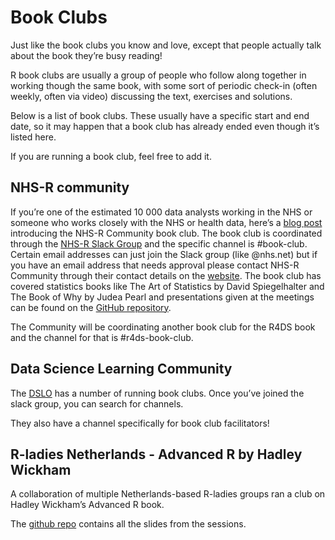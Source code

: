 # Book Clubs

Just like the book clubs you know and love, except that people actually talk about the book they're busy reading!

R book clubs are usually a group of people who follow along together in working though the same book, with some sort of periodic check-in (often weekly, often via video) discussing the text, exercises and solutions. 

Below is a list of book clubs. These usually have a specific start and end date, so it may happen that a book club has already ended even though it's listed here.

If you are running a book club, feel free to add it. 

## NHS-R community

If you're one of the estimated 10 000 data analysts working in the NHS or someone who works closely with the NHS or health data, here's a [blog post](https://nhsrcommunity.com/blog/nhs-r-book-club/) introducing the NHS-R Community book club. The book club is coordinated through the [NHS-R Slack Group](https://nhsrcommunity.slack.com/) and the specific channel is #book-club. Certain email addresses can just join the Slack group (like @nhs.net) but if you have an email address that needs approval please contact NHS-R Community through their contact details on the [website](https://nhsrcommunity.com/contact/). The book club has covered statistics books like The Art of Statistics by David Spiegelhalter and The Book of Why by Judea Pearl and presentations given at the meetings can be found on the [GitHub repository](https://github.com/nhs-r-community/book_group).

The Community will be coordinating another book club for the R4DS book and the channel for that is #r4ds-book-club.


## Data Science Learning Community

The [DSLO](https://dslc.io/) has a number of running book clubs. Once you've joined the slack group, you can search for channels. 

They also have a channel specifically for book club facilitators!


## R-ladies Netherlands - Advanced R by Hadley Wickham

A collaboration of multiple Netherlands-based R-ladies groups ran a club on Hadley Wickham's Advanced R book. 

The [github repo](https://github.com/rladiesnl/book_club) contains all the slides from the sessions.






